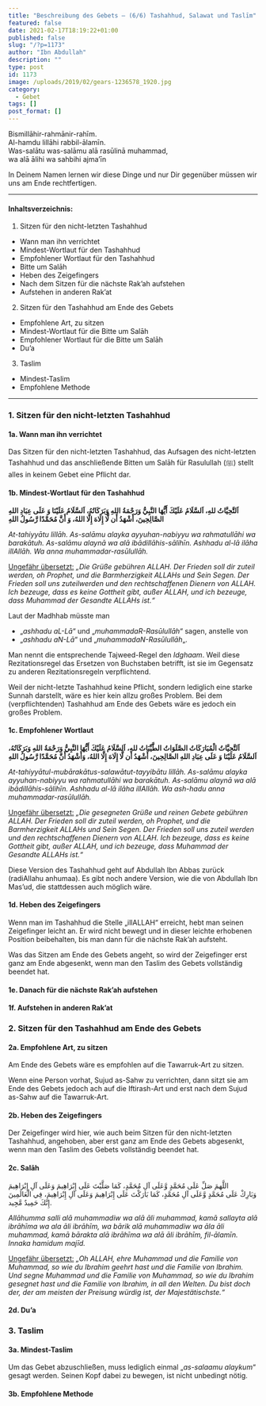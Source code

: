 ```yaml
---
title: "Beschreibung des Gebets – (6/6) Tashahhud, Salawat und Taslīm"
featured: false
date: 2021-02-17T18:19:22+01:00
published: false
slug: "/?p=1173"
author: "Ibn Abdullah"
description: ""
type: post
id: 1173
image: /uploads/2019/02/gears-1236578_1920.jpg
category:
  - Gebet
tags: []
post_format: []
---
```


Bismillāhir-rahmānir-rahīm.  
Al-hamdu lillāhi rabbil-ālamīn.  
Was-salātu was-salāmu alā rasūlinā muhammad,  
wa alā ālihi wa sahbihi ajma’īn

In Deinem Namen lernen wir diese Dinge und nur Dir gegenüber müssen wir uns am Ende rechtfertigen.

---

#### Inhaltsverzeichnis:

1. Sitzen für den nicht-letzten Tashahhud

- Wann man ihn verrichtet
- Mindest-Wortlaut für den Tashahhud
- Empfohlener Wortlaut für den Tashahhud
- Bitte um Salāh
- Heben des Zeigefingers
- Nach dem Sitzen für die nächste Rak’ah aufstehen
- Aufstehen in anderen Rak’at

2. Sitzen für den Tashahhud am Ende des Gebets

- Empfohlene Art, zu sitzen
- Mindest-Wortlaut für die Bitte um Salāh
- Empfohlener Wortlaut für die Bitte um Salāh
- Du’a

3. Taslim

- Mindest-Taslim
- Empfohlene Methode

---

### 1. Sitzen für den nicht-letzten Tashahhud

#### 1a. Wann man ihn verrichtet

Das Sitzen für den nicht-letzten Tashahhud, das Aufsagen des nicht-letzten Tashahhud und das anschließende Bitten um Salāh für Rasulullah (ﷺ) stellt alles in keinem Gebet eine Pflicht dar.

#### 1b. Mindest-Wortlaut für den Tashahhud

**اَلتَّحِيَّاتُ للهِ، اَلسَّلَامُ عَلَيْكَ أَيُّهَا النَّبِيُّ وَرَحْمَةُ اللهِ وَبَرَكَاتُهُ، اَلسَّلَامُ عَلَيْنَا وَ عَلَى عِبَادِ اللهِ الصَّالِحِينَ، أَشْهَدُ أَن لَّا إِلَاهَ إِلَّا اللهُ، وَ أَنَّ مُحَمَّدًا رَّسُولُ اللهِ**

_At-tahiyyātu lillāh. As-salāmu alayka ayyuhan-nabiyyu wa rahmatullāhi wa barakātuh. As-salāmu alaynā wa alā ibādillāhis-sālihīn. Ashhadu al-lā ilāha illAllāh. Wa anna muhammadar-rasūlullāh._

<span style="text-decoration: underline;">Ungefähr übersetzt:</span> *„Die Grüße
gebühren ALLAH. Der Frieden soll dir zuteil werden, oh Prophet, und die Barmherzigkeit
ALLAHs und Sein Segen. Der Frieden soll uns zuteilwerden und den rechtschaffenen
Dienern von ALLAH. Ich bezeuge, dass es keine Gottheit gibt, außer ALLAH, und ich
bezeuge, dass Muhammad der Gesandte ALLAHs ist.“*

Laut der Madhhab müsste man

- „_ashhadu aL-Lā_“ und „_muhammadaR-Rasūlullāh_“ sagen, anstelle von
- „_ashhadu aN-Lā_“ und „_muhammadaN-Rasūlullāh_„.

Man nennt die entsprechende Tajweed-Regel den _Idghaam_. Weil diese Rezitationsregel das Ersetzen von Buchstaben betrifft, ist sie im Gegensatz zu anderen Rezitationsregeln verpflichtend.

Weil der nicht-letzte Tashahhud keine Pflicht, sondern lediglich eine starke Sunnah darstellt, wäre es hier kein allzu großes Problem. Bei dem (verpflichtenden) Tashahhud am Ende des Gebets wäre es jedoch ein großes Problem.

#### 1c. Empfohlener Wortlaut

**اَلتَّحِيَّاتُ الْمُبَارَكَاتُ الصَّلَوَاتُ الطَّيِّبَاتُ للهِ، اَلسَّلَامُ عَلَيْكَ أَيُّهَا النَّبِيُّ وَرَحْمَةُ اللهِ وَبَرَكَاتُهُ، اَلسَّلَامُ عَلَيْنَا وَ عَلَى عِبَادِ اللهِ الصَّالِحِينَ، أَشْهَدُ أَن لَّا إِلَاهَ إِلَّا اللهُ، وَأَشْهَدُ أَنَّ مُحَمَّدًا رَّسُولُ اللهِ**

_At-tahiyyātul-mubārakātus-salawātut-tayyibātu lillāh. As-salāmu alayka ayyuhan-nabiyyu wa rahmatullāhi wa barakātuh. As-salāmu alaynā wa alā ibādillāhis-sālihīn. Ashhadu al-lā ilāha illAllāh. Wa ash-hadu anna muhammadar-rasūlullāh._

<span style="text-decoration: underline;">Ungefähr übersetzt:</span> *„Die gesegneten
Grüße und reinen Gebete gebühren ALLAH. Der Frieden soll dir zuteil werden, oh Prophet,
*und die Barmherzigkeit ALLAHs und Sein Segen*. Der Frieden soll uns zuteil werden
und den rechtschaffenen Dienern von ALLAH. Ich bezeuge, dass es keine Gottheit gibt,
außer ALLAH, und ich bezeuge, dass Muhammad der Gesandte ALLAHs ist.“*

Diese Version des Tashahhud geht auf Abdullah Ibn Abbas zurück (radiAllahu anhumaa). Es gibt noch andere Version, wie die von Abdullah Ibn Mas’ud, die stattdessen auch möglich wäre.

#### 1d. Heben des Zeigefingers

Wenn man im Tashahhud die Stelle „illALLAH“ erreicht, hebt man seinen Zeigefinger leicht an. Er wird nicht bewegt und in dieser leichte erhobenen Position beibehalten, bis man dann für die nächste Rak’ah aufsteht.

Was das Sitzen am Ende des Gebets angeht, so wird der Zeigefinger erst ganz am Ende abgesenkt, wenn man den Taslim des Gebets vollständig beendet hat.

#### 1e. Danach für die nächste Rak’ah aufstehen

#### 1f. Aufstehen in anderen Rak’at

### 2. Sitzen für den Tashahhud am Ende des Gebets

#### 2a. Empfohlene Art, zu sitzen

Am Ende des Gebets wäre es empfohlen auf die Tawarruk-Art zu sitzen.

Wenn eine Person vorhat, Sujud as-Sahw zu verrichten, dann sitzt sie am Ende des Gebets jedoch ach auf die Iftirash-Art und erst nach dem Sujud as-Sahw auf die Tawarruk-Art.

#### 2b. Heben des Zeigefingers

Der Zeigefinger wird hier, wie auch beim Sitzen für den nicht-letzten Tashahhud, angehoben, aber erst ganz am Ende des Gebets abgesenkt, wenn man den Taslim des Gebets vollständig beendet hat.

#### 2c. Salāh

اللَّهمَ صَلِّ عَلَى مُحَمَّدٍ وَّعَلَى آلِ مُحَمَّدٍ، كَمَا صَلَّيْتَ عَلَى إِبْرَاهِيمَ وَعَلَى آلِ إِبْرَاهِيمَ  
وَبَارِكْ عَلَى مُحَمَّدٍ وَّعَلَى آلِ مُحَمَّدٍ، كَمَا بَارَكْتَ عَلَى إِبْرَاهِيمَ وَعَلَى آلِ إِبْرَاهِيمَ، فِي الْعَالَمِينَ إِنَّكَ حَمِيدٌ مَّجِيد.

_Allāhumma salli alā muhammadiw wa alā āli muhammad, kamā sallayta alā ibrāhīma wa ala āli ibrāhīm, wa bārik alā muhammadiw wa āla āli muhammad, kamā bārakta alā ibrāhīma wa alā āli ibrāhīm, fil-ālamīn. Innaka hamidum majīd._

<span style="text-decoration: underline;">Ungefähr übersetzt:</span> *„Oh ALLAH,
ehre Muhammad und die Familie von Muhammad, so wie du Ibrahim geehrt hast und die
Familie von Ibrahim. Und segne Muhammad und die Familie von Muhammad, so wie du Ibrahim
gesegnet hast und die Familie von Ibrahim, in all den Welten. Du bist doch der, der
am meisten der Preisung würdig ist, der Majestätischste.“*

#### 2d. Du’a

### 3. Taslim

#### 3a. Mindest-Taslim

Um das Gebet abzuschließen, muss lediglich einmal „_as-salaamu alaykum_“ gesagt werden. Seinen Kopf dabei zu bewegen, ist nicht unbedingt nötig.

#### 3b. Empfohlene Methode
